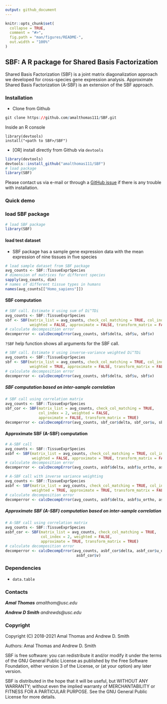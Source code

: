 ```yaml
---
output: github_document
---
```


<!-- README.md is generated from README.Rmd. Please edit that file -->

```r
knitr::opts_chunk$set(
  collapse = TRUE,
  comment = "#>",
  fig.path = "man/figures/README-",
  out.width = "100%"
)
```

## SBF: A R package for Shared Basis Factorization

Shared Basis Factorization (SBF) is a joint matrix diagonalization
approach we developed for cross-species gene expression analysis.
Approximate Shared Basis Factorization (A-SBF) is an extension of the SBF
approach.

### Installation
- Clone from Github
```r
git clone https://github.com/amalthomas111/SBF.git
```
Inside an R console
```
library(devtools)
install("<path to SBF>/SBF")
```
- [OR] install directly from Github via `devtools`
```r
library(devtools)
devtools::install_github("amalthomas111/SBF")
# load package
library(SBF)
```

Please contact us via e-mail or through
a [GitHub issue](https://github.com/amalthomas111/SBF/issues)
if there is any trouble with installation.

### Quick demo

###  load SBF package

```r
# load SBF package
library(SBF)
```

#### load test dataset

- SBF package has a sample gene expression data with the mean expression of
nine tissues in five species

```r
# load sample dataset from SBF package
avg_counts <- SBF::TissueExprSpecies
# dimension of matrices for different species
sapply(avg_counts, dim)
# names of different tissue types in humans
names(avg_counts[["Homo_sapiens"]])
```

#### SBF computation

```r
# SBF call. Estimate V using sum of Di^TDi
avg_counts <- SBF::TissueExprSpecies
sbf <- SBF(matrix_list = avg_counts, check_col_matching = TRUE, col_index = 2,
           weighted = FALSE, approximate = FALSE, transform_matrix = FALSE)
# calculate decomposition error
decomperror <- calcDecompError(avg_counts, sbf$delta, sbf$u, sbf$v)
```
`?SBF` help function shows all arguments for the SBF call.

```r
# SBF call. Estimate V using inverse-variance weighted Di^TDi
avg_counts <- SBF::TissueExprSpecies
sbf <- SBF(matrix_list = avg_counts, check_col_matching = TRUE, col_index = 2,
           weighted = TRUE, approximate = FALSE, transform_matrix = FALSE)
# calculate decomposition error
decomperror <- calcDecompError(avg_counts, sbf$delta, sbf$u, sbf$v)
```

##### SBF computation based on inter-sample correlation

```r
# SBF call using correlation matrix
avg_counts <- SBF::TissueExprSpecies
sbf_cor <- SBF(matrix_list = avg_counts, check_col_matching = TRUE,
               col_index = 2, weighted = FALSE,
               approximate = FALSE, transform_matrix = TRUE)
decomperror <- calcDecompError(avg_counts, sbf_cor$delta, sbf_cor$u, sbf_cor$v)
```

#### Approximate SBF (A-SBF) computation

```r
# A-SBF call
avg_counts <- SBF::TissueExprSpecies
asbf <- SBF(matrix_list = avg_counts, check_col_matching = TRUE, col_index = 2,
            weighted = FALSE, approximate = TRUE, transform_matrix = FALSE)
# calculate decomposition error
decomperror <- calcDecompError(avg_counts, asbf$delta, asbf$u_ortho, asbf$v)
```

```r
# A-SBF call with inverse variance weighting
avg_counts <- SBF::TissueExprSpecies
asbf <- SBF(matrix_list = avg_counts, check_col_matching = TRUE, col_index = 2,
            weighted = TRUE, approximate = TRUE, transform_matrix = FALSE)
# calculate decomposition error
decomperror <- calcDecompError(avg_counts, asbf$delta, asbf$u_ortho, asbf$v)
```

##### Approximate SBF (A-SBF) computation based on inter-sample correlation

````r
# A-SBF call using correlation matrix
avg_counts <- SBF::TissueExprSpecies
asbf_cor <- SBF(matrix_list = avg_counts, check_col_matching = TRUE,
                col_index = 2, weighted = FALSE,
                approximate = TRUE, transform_matrix = TRUE)
# calculate decomposition error
decomperror <- calcDecompError(avg_counts, asbf_cor$delta, asbf_cor$u_ortho,
                                asbf_cor$v)
````

### Dependencies ###

- `data.table`

### Contacts ###

***Amal Thomas*** *amalthom@usc.edu*

***Andrew D Smith*** *andrewds@usc.edu*


### Copyright ###

Copyright (C) 2018-2021  Amal Thomas and Andrew D. Smith

Authors: Amal Thomas and Andrew D. Smith

SBF is free software: you can redistribute it and/or modify it under
the terms of the GNU General Public License as published by the Free
Software Foundation, either version 3 of the License, or (at your
option) any later version.

SBF is distributed in the hope that it will be useful, but WITHOUT
ANY WARRANTY; without even the implied warranty of MERCHANTABILITY or
FITNESS FOR A PARTICULAR PURPOSE.  See the GNU General Public License
for more details.
